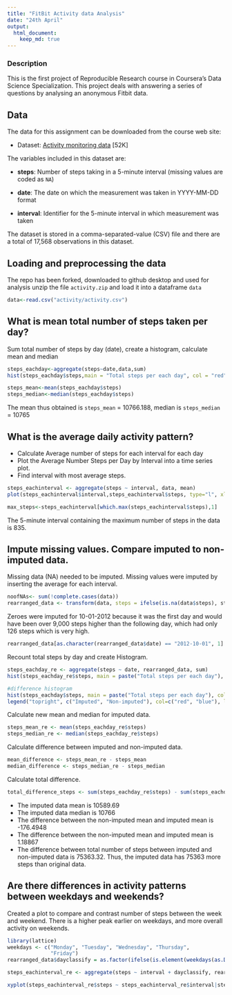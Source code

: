 ```yaml
---
title: "FitBit Activity data Analysis"
date: "24th April"
output: 
  html_document:
    keep_md: true
---
```


### Description

This is the first project of Reproducible Research course in Coursera's Data Science Specialization. This project deals with answering a series of questions by analysing an anonymous Fitbit data.

## Data

The data for this assignment can be downloaded from the course web
site:

* Dataset: [Activity monitoring data](provided in the github repo) [52K]

The variables included in this dataset are:

* **steps**: Number of steps taking in a 5-minute interval (missing
    values are coded as `NA`)

* **date**: The date on which the measurement was taken in YYYY-MM-DD
    format

* **interval**: Identifier for the 5-minute interval in which
    measurement was taken




The dataset is stored in a comma-separated-value (CSV) file and there
are a total of 17,568 observations in this
dataset.


## Loading and preprocessing the data

The repo has been forked, downloaded to github desktop and used for analysis
unzip the file `activity.zip` and load it into a dataframe `data`

```r
data<-read.csv("activity/activity.csv")
```

## What is mean total number of steps taken per day?

Sum total number of steps by day (date), create a histogram, calculate mean and median

```r
steps_eachday<-aggregate(steps~date,data,sum)
hist(steps_eachday$steps,main = "Total steps per each day", col = "red", xlab = "Number of steps")
```


```r
steps_mean<-mean(steps_eachday$steps)
steps_median<-median(steps_eachday$steps)
```
The mean thus obtained is `steps_mean` = 10766.188, median is `steps_median` = 10765 


## What is the average daily activity pattern?

* Calculate Average number of steps for each interval for each day
* Plot the Average Number Steps per Day by Interval into a time series plot. 
* Find interval with most average steps. 

```r
steps_eachinterval <- aggregate(steps ~ interval, data, mean)
plot(steps_eachinterval$interval,steps_eachinterval$steps, type="l", xlab="Interval of the day", ylab="Number of Steps",main="Average Number of Steps per Interval")

```


``` r
max_steps<-steps_eachinterval[which.max(steps_eachinterval$steps),1]

```

The 5-minute interval containing the maximum number of steps in the data is 835.

## Impute missing values. Compare imputed to non-imputed data.
Missing data (NA) needed to be imputed. Missing values were imputed by inserting the average for each interval.  

```r
noofNAs<- sum(!complete.cases(data))
rearranged_data <- transform(data, steps = ifelse(is.na(data$steps), steps_eachinterval$steps[match(data$interval, steps_eachinterval$interval)], data$steps))
```

Zeroes were imputed for 10-01-2012 because it was the first day and would have been over 9,000 steps higher than the following day, which had only 126 steps which is very high. 

```r
rearranged_data[as.character(rearranged_data$date) == "2012-10-01", 1] <- 0
```

Recount total steps by day and create Histogram. 

```r
steps_eachday_re <- aggregate(steps ~ date, rearranged_data, sum)
hist(steps_eachday_re$steps, main = paste("Total steps per each day"), col="red", xlab="Number of Steps")

#difference histogram 
hist(steps_eachday$steps, main = paste("Total steps per each day"), col="blue", xlab="Number of Steps", add=T)
legend("topright", c("Imputed", "Non-imputed"), col=c("red", "blue"), lwd=10)
```


Calculate new mean and median for imputed data. 

```r
steps_mean_re <- mean(steps_eachday_re$steps)
steps_median_re <- median(steps_eachday_re$steps)
```

Calculate difference between imputed and non-imputed data.

```r
mean_difference <- steps_mean_re - steps_mean
median_difference <- steps_median_re - steps_median
```

Calculate total difference.

```r
total_difference_steps <- sum(steps_eachday_re$steps) - sum(steps_eachday$steps)
```
* The imputed data mean is 10589.69
* The imputed data median is 10766
* The difference between the non-imputed mean and imputed mean is -176.4948
* The difference between the non-imputed mean and imputed mean is 1.18867
* The difference between total number of steps between imputed and non-imputed data is 75363.32. Thus, the imputed data has  75363 more steps than original data.


## Are there differences in activity patterns between weekdays and weekends?
Created a plot to compare and contrast number of steps between the week and weekend. There is a higher peak earlier on weekdays, and more overall activity on weekends.  

```r
library(lattice)
weekdays <- c("Monday", "Tuesday", "Wednesday", "Thursday", 
              "Friday")
rearranged_data$dayclassify = as.factor(ifelse(is.element(weekdays(as.Date(rearranged_data$date)),weekdays), "Weekday", "Weekend"))

steps_eachinterval_re <- aggregate(steps ~ interval + dayclassify, rearranged_data, mean)

xyplot(steps_eachinterval_re$steps ~ steps_eachinterval_re$interval|steps_eachinterval_re$dayclassify, main="Average Steps per Day by Interval",xlab="Interval", ylab="Steps",layout=c(1,2), type="l")
```

